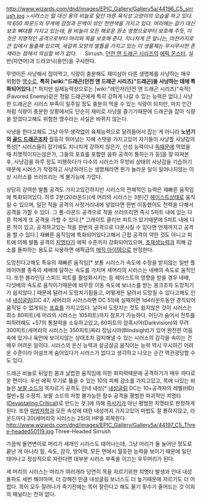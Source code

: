 http://www.wizards.com/dnd/images/EPIC_Gallery/Gallery5a/44196_C5_sirrush.jpg
>''시러스는 털 대신 용의 비늘로 덮인 마른 육식성 고양이의 모습을 하고 있다. 약 650 파운드의 무게에 검정과 은백이 섞인 천연색을 가지고 있다. 머리에는 갈기 대신 보호 뼈대를 가지고 있는데, 용 비늘이 모든 해로운 원소 영향으로부터 보호해 주듯, 이것은 치명적인 공격으로부터 머리와 목을 보호해 준다. 지나치게 큰 앞니는, 마찬가지로 큰 입에서 돌출해 있으며, 새갈퀴 모양의 발톱을 가지고 있는 이 생물체는 무시무시한 존재라는 점에서 의심할 바가 없다.''
　
Sirrush. [[던전 앤 드래곤 시리즈]]의 [[에픽 몬스터]]. 실반(자연어)과 드라코닉(용언)을 구사한다.

무엇이든 사냥해서 잡아먹고, 식량이 충분해도 재미삼아 다른 생명체를 사냥하는 매우 위험한 [[맹수]]로, '''특히 [wiki:"드래곤(던전 앤 드래곤 시리즈)"드래곤]을 사냥하는 데에 특화되어있다.'''[* 하지만 실제능력상으로는 [wiki:"레인저(던전 앤 드래곤 시리즈)"숙적](Favored Enemy)같은 정말 드래곤에게 특히 강하게 나갈 수 있는 능력은 없다.] 사냥한 드래곤은 시러스 부족이 일주일 정도 충분히 먹을 수 있는 식량이 되지만, 마치 인간처럼 식량이 충분한 상황에서도 단순히 재미로 사냥을 즐기기때문에 드래곤을 잡아 식량을 얻었다고해도 위험한 맹수라는 사실은 바뀌지 않는다.

사냥을 한다고해도 그냥 아무 생각없이 육체능력으로 달려들어서 잡는 게 아니라 '''노년기의 [[골드 드래곤]]조차''' 월등히 뛰어넘는 지혜 스탯을 가지고있어 자기들이 사냥할 사냥감의 특성[* 시러스들이 잡기에도 지나치게 강하지 않은가, 산성 능력이나 [[독]]때문에 먹었을 때 치명적이지는않은가, 그들의 포효를 포함한 음파 공격이 통하는가 등]을 잘 따져본 후, 사냥감을 하루 정도 미행하다가 다수의 시러스가 무방비 상태의 사냥감을 기습하기때문에 시러스가 작정하고 사냥하려드는 생명체라면 뭔가 놀라운 일이 일어나지않는 이상 시러스를 쓰러뜨리는 게 불가능에 가깝다.

상당히 강력한 발톱 공격도 가지고있긴하지만 시러스의 전체적인 능력은 재빠른 움직임에 특화되어있다.
하루 2분(20라운드)(세 머리의 시러스는 3분)간 [[헤이스트]]상태로 움직일 수 있으며, 일단 적을 공격의 사정거리내에 넣었다면 한번 이동했어도 전력을 다해서 공격을 가할 수 있다. 그 풀-라운드 공격으로 적을 쓰러뜨리면 즉시 5피트 내에 있는 다른 적에게 또 공격을 가할 수 있다.[* 그레이트 클리브 피트가 있기때문에 5피트 내에 다른 적이 있고, 공격하고있는 적을 한번의 공격으로 다운시킬 수 있다면 언제까지고 공격을 할 수 있다.]
재빠른 움직임에 특화되어있다고해서 근접 공격이 약한 것도 아니고 피트에 의해 발톱 공격의 [[치명타]]가 에픽 수준까지 강화되어있으며, [[초재생능력]]과 피해 감소를 돌파하는 용도로 사용하면 에픽급의 [[매직 아이템]]으로 판정한다.

도망친다고해도 특유의 재빠른 움직임[* 보통 시러스가 속도에 수정을 받지않는 일반 플레이어블 종족의 세배에 달하는 속도를 가지며 세머리의 시러스는 네배의 속도로 움직인다. 또한 블라인딩 스피드 피트를 활성화시키는 등 헤이스트의 영향을 받을 경우 네배, 다섯배의 속도로 움직이기때문에 비무장 이동 속도에 보너스를 받는 몽크조차 도망치기가 쉽지않다.] 때문에 달려서 도망치기힘들고, 어떻게든 달려서 도망칠 수 있다고해도 인내 [[내성굴림]](DC 47, 세머리의 시러스라면 DC 51)에 실패하면 1d4라운드동안 경직되어 움직일 수 없게되는 [[포효]]를 가지고있다. 날아서 도망치는 것도 쉽지않은 것이 시러스는 최소 80피트(세 머리의 시러스는 105피트)까지 점프가 가능하다.
어딘가 숨어서 전투를 피하려해도 +57의 통찰력을 소유하고있고, 60피트의 암흑시야(Darkvision)와 무려 300피트(세머리의 시러스는 350피트)짜리 장님시야(Blindsight)가 있어 완전한 어둠속에 있거나 육안에 보이지않는 상대조차 감지해낼 수 있는 시러스의 감각을 속이는 건 매우 어려운 일이다. 시러스의 은신 능력과 살금살금 움직이는 능력 역시 무시하긴 어려운 수준이라 어설프게 숨어있다가 시러스가 없다고 생각하고 나오는 순간 역관광당할 수도 있다.

드래곤 비늘로 뒤덮힌 몸과 날렵한 움직임에 의한 회피력때문에 공격하기가 매우 까다로운 편이다. 우선 에픽 무기로 뚫을 수 있는 10의 피해 감소를 가지고있고, 목에 나있는 비늘은 [[보팔 소드]]의 목자르기 공격도 인내 내성[* [[내성굴림]] DC는 10+공격자의 레벨(HD) 절반+힘 수정치. 보팔 소드의 저항 불가능한 참수 공격을 평범한 파괴적인 치명타([http://www.d20srd.org/srd/epic/feats.htm#devastatingCritical Devastating Critical])로 만드는 것.]에 의해 [[즉사기]]가 아닌 평범한 치명타로 판정하게된다. 또한 [[마법저항]]과 모든 속성에 대한 내성까지 가지고있어 마법도 잘 통하지않고, 라운드마다 20(세머리의 시러스는 25)의 HP를 회복한다.
http://www.wizards.com/dnd/images/EPIC_Gallery/Gallery5a/44197_C5_Three-headed50119.jpg
Three-Headed Sirrush

가끔씩 돌연변이로 머리가 세개인 시러스도 태어나는데, 그냥 머리가 둘 늘어난 정도로 끝난 게 아니라 힘, 속도, 감각, 방어력, 모든 면에서 월등한 능력을 보이기 때문에 일단 태어나고 정상적으로 자란다면 대부분 시러스 부족을 이끄는 우두머리가 된다.

세 머리의 시러스는 머리가 여러개라 당연히 목을 자르기위한 치명타 발생과 인내 내성 돌파도 세번 해야하며, 더 강해진 만큼 내성굴림 보너스도 더 높기때문에 자르기도 더 어렵다. 목이 모두 잘려나가 죽기전에는 목이 잘린다고 해도 물기 횟수가 줄어드는 것 이외의 패널티는 전혀 없다.
